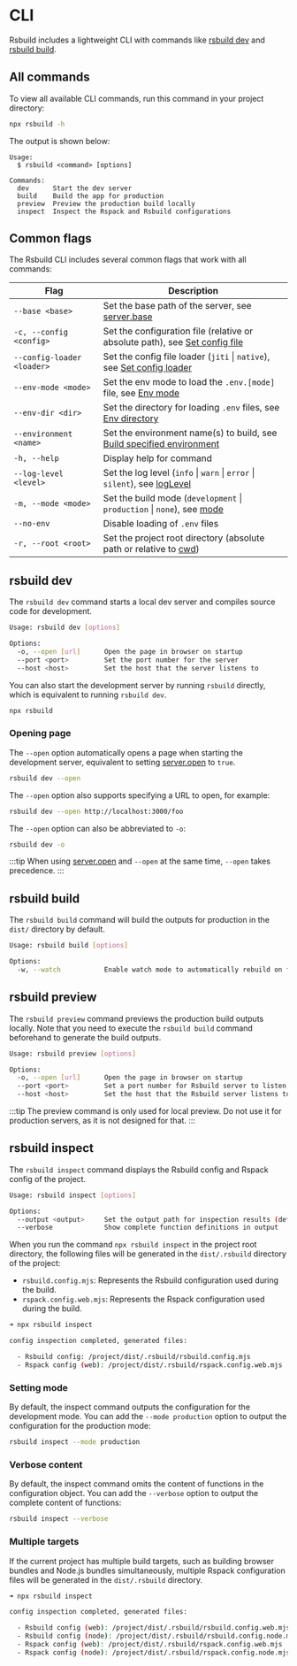 # CLI

Rsbuild includes a lightweight CLI with commands like [rsbuild dev](#rsbuild-dev) and [rsbuild build](#rsbuild-build).

## All commands

To view all available CLI commands, run this command in your project directory:

```bash
npx rsbuild -h
```

The output is shown below:

```
Usage:
  $ rsbuild <command> [options]

Commands:
  dev      Start the dev server
  build    Build the app for production
  preview  Preview the production build locally
  inspect  Inspect the Rspack and Rsbuild configurations
```

## Common flags

The Rsbuild CLI includes several common flags that work with all commands:

| Flag                       | Description                                                                                                                       |
| -------------------------- | --------------------------------------------------------------------------------------------------------------------------------- |
| `--base <base>`            | Set the base path of the server, see [server.base](/config/server/base)                                                           |
| `-c, --config <config>`    | Set the configuration file (relative or absolute path), see [Set config file](/guide/configuration/rsbuild#specify-config-file)   |
| `--config-loader <loader>` | Set the config file loader (`jiti` \| `native`), see [Set config loader](/guide/configuration/rsbuild#specify-config-loader)      |
| `--env-mode <mode>`        | Set the env mode to load the `.env.[mode]` file, see [Env mode](/guide/advanced/env-vars#env-mode)                                |
| `--env-dir <dir>`          | Set the directory for loading `.env` files, see [Env directory](/guide/advanced/env-vars#env-directory)                           |
| `--environment <name>`     | Set the environment name(s) to build, see [Build specified environment](/guide/advanced/environments#build-specified-environment) |
| `-h, --help`               | Display help for command                                                                                                          |
| `--log-level <level>`      | Set the log level (`info` \| `warn` \| `error` \| `silent`), see [logLevel](/config/log-level)                                    |
| `-m, --mode <mode>`        | Set the build mode (`development` \| `production` \| `none`), see [mode](/config/mode)                                            |
| `--no-env`                 | Disable loading of `.env` files                                                                                                   |
| `-r, --root <root>`        | Set the project root directory (absolute path or relative to [cwd](https://nodejs.org/api/process.html#processcwd))               |

## rsbuild dev

The `rsbuild dev` command starts a local dev server and compiles source code for development.

```bash
Usage: rsbuild dev [options]

Options:
  -o, --open [url]      Open the page in browser on startup
  --port <port>         Set the port number for the server
  --host <host>         Set the host that the server listens to
```

You can also start the development server by running `rsbuild` directly, which is equivalent to running `rsbuild dev`.

```bash
npx rsbuild
```

### Opening page

The `--open` option automatically opens a page when starting the development server, equivalent to setting [server.open](/config/server/open) to `true`.

```bash
rsbuild dev --open
```

The `--open` option also supports specifying a URL to open, for example:

```bash
rsbuild dev --open http://localhost:3000/foo
```

The `--open` option can also be abbreviated to `-o`:

```bash
rsbuild dev -o
```

:::tip
When using [server.open](/config/server/open) and `--open` at the same time, `--open` takes precedence.
:::

## rsbuild build

The `rsbuild build` command will build the outputs for production in the `dist/` directory by default.

```bash
Usage: rsbuild build [options]

Options:
  -w, --watch           Enable watch mode to automatically rebuild on file changes
```

## rsbuild preview

The `rsbuild preview` command previews the production build outputs locally. Note that you need to execute the `rsbuild build` command beforehand to generate the build outputs.

```bash
Usage: rsbuild preview [options]

Options:
  -o, --open [url]      Open the page in browser on startup
  --port <port>         Set a port number for Rsbuild server to listen
  --host <host>         Set the host that the Rsbuild server listens to
```

:::tip
The preview command is only used for local preview. Do not use it for production servers, as it is not designed for that.
:::

## rsbuild inspect

The `rsbuild inspect` command displays the Rsbuild config and Rspack config of the project.

```bash
Usage: rsbuild inspect [options]

Options:
  --output <output>     Set the output path for inspection results (default: ".rsbuild")
  --verbose             Show complete function definitions in output
```

When you run the command `npx rsbuild inspect` in the project root directory, the following files will be generated in the `dist/.rsbuild` directory of the project:

- `rsbuild.config.mjs`: Represents the Rsbuild configuration used during the build.
- `rspack.config.web.mjs`: Represents the Rspack configuration used during the build.

```bash
➜ npx rsbuild inspect

config inspection completed, generated files:

  - Rsbuild config: /project/dist/.rsbuild/rsbuild.config.mjs
  - Rspack config (web): /project/dist/.rsbuild/rspack.config.web.mjs
```

### Setting mode

By default, the inspect command outputs the configuration for the development mode. You can add the `--mode production` option to output the configuration for the production mode:

```bash
rsbuild inspect --mode production
```

### Verbose content

By default, the inspect command omits the content of functions in the configuration object. You can add the `--verbose` option to output the complete content of functions:

```bash
rsbuild inspect --verbose
```

### Multiple targets

If the current project has multiple build targets, such as building browser bundles and Node.js bundles simultaneously, multiple Rspack configuration files will be generated in the `dist/.rsbuild` directory.

```bash
➜ npx rsbuild inspect

config inspection completed, generated files:

  - Rsbuild config (web): /project/dist/.rsbuild/rsbuild.config.web.mjs
  - Rsbuild config (node): /project/dist/.rsbuild/rsbuild.config.node.mjs
  - Rspack config (web): /project/dist/.rsbuild/rspack.config.web.mjs
  - Rspack config (node): /project/dist/.rsbuild/rspack.config.node.mjs
```
